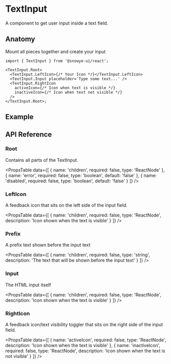 
# TextInput

A component to get user input inside a text field.

## Anatomy

Mount all pieces together and create your input

```tsx
import { TextInput } from '@snowye-ui/react';

<TextInput.Root>
  <TextInput.LeftIcon>{/* Your Icon */}</TextInput.LeftIcon>
  <TextInput.Input placeholder='Type some text...' />
  <TextInput.RightIcon
    activeIcon={/* Icon when text is visible */}
    inactiveIcon={/* Icon when text not visible */}
  />
</TextInput.Root>;
```

## Example

<HeroContainer>
  <TextInputDemo  />
</HeroContainer>

## API Reference

### Root

Contains all parts of the TextInput.

<PropsTable
  data={[
    {
      name: 'children',
      required: false,
      type: 'ReactNode'
    },
    {
      name: 'error',
      required: false,
      type: 'boolean',
      default: 'false'
    },
    {
      name: 'disabled',
      required: false,
      type: 'boolean',
      default: 'false'
    }
  ]}
/>

### LeftIcon

A feedback icon that sits on the left side of the input field.

<PropsTable
  data={[
    {
      name: 'children',
      required: false,
      type: 'ReactNode',
      description: 'Icon shown when the text is visible'
    }
  ]}
/>

### Prefix

A prefix text shown before the input text

<PropsTable
  data={[
    {
      name: 'children',
      required: false,
      type: 'string',
      description: 'The text that will be shown before the input text'
    }
  ]}
/>

### Input

The HTML input itself

<PropsTable
  data={[
    {
      name: 'children',
      required: false,
      type: 'ReactNode',
      description: 'Icon shown when the text is visible'
    }
  ]}
/>

### RightIcon

A feedback icon/text visibility toggler that sits on the right side of the input field.

<PropsTable
  data={[
    {
      name: 'activeIcon',
      required: false,
      type: 'ReactNode',
      description: 'Icon shown when the text is visible'
    },
    {
      name: 'inactiveIcon',
      required: false,
      type: 'ReactNode',
      description: 'Icon shown when the text is not visible'
    }
  ]}
/>
